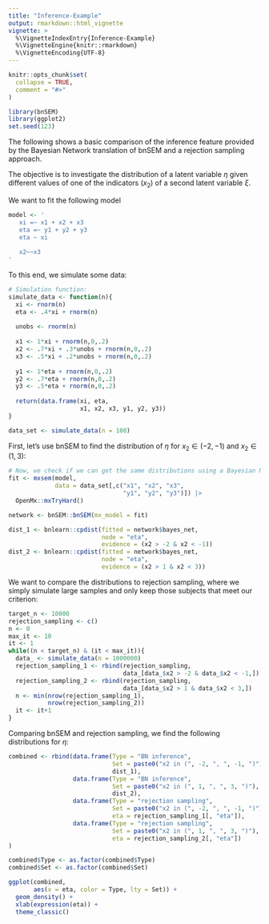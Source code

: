 ```yaml
---
title: "Inference-Example"
output: rmarkdown::html_vignette
vignette: >
  %\VignetteIndexEntry{Inference-Example}
  %\VignetteEngine{knitr::rmarkdown}
  %\VignetteEncoding{UTF-8}
---
```


```r
knitr::opts_chunk$set(
  collapse = TRUE,
  comment = "#>"
)
```

```r
library(bnSEM)
library(ggplot2)
set.seed(123)
```

The following shows a basic comparison of the inference feature provided by
the Bayesian Network translation of bnSEM and a rejection sampling approach.

The objective is to investigate the distribution of a latent variable $\eta$
given different values of one of the indicators ($x_2$) of a second latent variable $\xi$.

We want to fit the following model

```r
model <- ' 
   xi =~ x1 + x2 + x3
   eta =~ y1 + y2 + y3
   eta ~ xi
   
   x2~~x3
'
```


To this end, we simulate some data:
```r
# Simulation function:
simulate_data <- function(n){
  xi <- rnorm(n)
  eta <- .4*xi + rnorm(n)
  
  unobs <- rnorm(n)
  
  x1 <- 1*xi + rnorm(n,0,.2)
  x2 <- .7*xi + .3*unobs + rnorm(n,0,.2)
  x3 <- .5*xi + .2*unobs + rnorm(n,0,.2)
  
  y1 <- 1*eta + rnorm(n,0,.2)
  y2 <- .7*eta + rnorm(n,0,.2)
  y3 <- .5*eta + rnorm(n,0,.2)
  
  return(data.frame(xi, eta,
                    x1, x2, x3, y1, y2, y3))
}

data_set <- simulate_data(n = 100)
```

First, let's use bnSEM to find the distribution of $\eta$ for $x_2 \in (-2, -1)$
and $x_2 \in (1,3)$:

```r
# Now, we check if we can get the same distributions using a Bayesian Network:
fit <- mxsem(model, 
             data = data_set[,c("x1", "x2", "x3",
                                "y1", "y2", "y3")]) |>
  OpenMx::mxTryHard()

network <- bnSEM::bnSEM(mx_model = fit)

dist_1 <- bnlearn::cpdist(fitted = network$bayes_net,
                          node = "eta",
                          evidence = (x2 > -2 & x2 < -1))
dist_2 <- bnlearn::cpdist(fitted = network$bayes_net,
                          node = "eta",
                          evidence = (x2 > 1 & x2 < 3))
```

We want to compare the distributions to rejection sampling, where we simply simulate
large samples and only keep those subjects that meet our criterion:

```r
target_n <- 10000
rejection_sampling <- c()
n <- 0
max_it <- 10
it <- 1
while((n < target_n) & (it < max_it)){
  data_ <- simulate_data(n = 1000000)
  rejection_sampling_1 <- rbind(rejection_sampling,
                                data_[data_$x2 > -2 & data_$x2 < -1,])
  rejection_sampling_2 <- rbind(rejection_sampling,
                                data_[data_$x2 > 1 & data_$x2 < 3,])
  n <- min(nrow(rejection_sampling_1), 
           nrow(rejection_sampling_2))
  it <- it+1
}
```

Comparing bnSEM and rejection sampling, we find the following distributions for $\eta$:

```r
combined <- rbind(data.frame(Type = "BN inference", 
                             Set = paste0("x2 in (", -2, ", ", -1, ")"), 
                             dist_1),
                  data.frame(Type = "BN inference", 
                             Set = paste0("x2 in (", 1, ", ", 3, ")"), 
                             dist_2),
                  data.frame(Type = "rejection sampling",
                             Set = paste0("x2 in (", -2, ", ", -1, ")"), 
                             eta = rejection_sampling_1[, "eta"]),
                  data.frame(Type = "rejection sampling",
                             Set = paste0("x2 in (", 1, ", ", 3, ")"), 
                             eta = rejection_sampling_2[, "eta"])
)

combined$Type <- as.factor(combined$Type)
combined$Set <- as.factor(combined$Set)

ggplot(combined, 
       aes(x = eta, color = Type, lty = Set)) +
  geom_density() +
  xlab(expression(eta)) +
  theme_classic()
```

